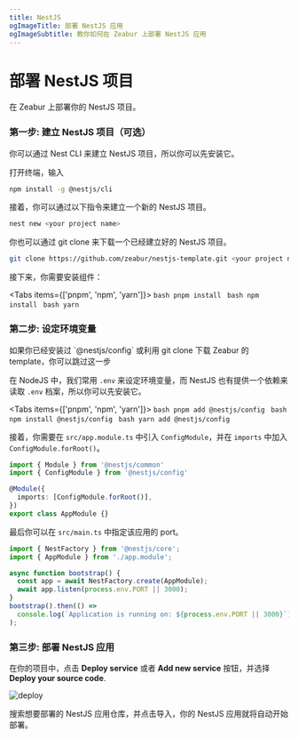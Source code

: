 ```yaml
---
title: NestJS
ogImageTitle: 部署 NestJS 应用
ogImageSubtitle: 教你如何在 Zeabur 上部署 NestJS 应用
---
```



# 部署 NestJS 项目

在 Zeabur 上部署你的 NestJS 项目。

### 第一步: 建立 NestJS 项目（可选）

你可以通过 Nest CLI 来建立 NestJS 项目，所以你可以先安装它。

打开终端，输入

```bash
npm install -g @nestjs/cli
```

接着，你可以通过以下指令来建立一个新的 NestJS 项目。

```bash
nest new <your project name>
```

你也可以通过 git clone 来下载一个已经建立好的 NestJS 项目。

```bash
git clone https://github.com/zeabur/nestjs-template.git <your project name>
```

接下来，你需要安装组件：

<Tabs items={['pnpm', 'npm', 'yarn']}>
  <Tab>
    ```bash
    pnpm install
    ```
  </Tab>
  <Tab>
    ```bash
    npm install
    ```
  </Tab>
  <Tab>
    ```bash
    yarn
    ```
  </Tab>
</Tabs>

### 第二步: 设定环境变量

<Callout type="info" emoji="ℹ️">
  如果你已经安装过 `@nestjs/config` 或利用 git clone 下载 Zeabur 的 template，你可以跳过这一步
</Callout>

在 NodeJS 中，我们常用 `.env` 来设定环境变量，而 NestJS 也有提供一个依赖来读取 `.env` 档案，所以你可以先安装它。

<Tabs items={['pnpm', 'npm', 'yarn']}>
  <Tab>
    ```bash
    pnpm add @nestjs/config
    ```
  </Tab>
  <Tab>
    ```bash
    npm install @nestjs/config
    ```
  </Tab>
  <Tab>
    ```bash
    yarn add @nestjs/config
    ```
  </Tab>
</Tabs>

接着，你需要在 `src/app.module.ts` 中引入 `ConfigModule`，并在 `imports` 中加入 `ConfigModule.forRoot()`。

```typescript
import { Module } from '@nestjs/common'
import { ConfigModule } from '@nestjs/config'

@Module({
  imports: [ConfigModule.forRoot()],
})
export class AppModule {}
```

最后你可以在 `src/main.ts` 中指定该应用的 port。

```typescript
import { NestFactory } from '@nestjs/core';
import { AppModule } from './app.module';

async function bootstrap() {
  const app = await NestFactory.create(AppModule);
  await app.listen(process.env.PORT || 3000);
}
bootstrap().then(() =>
  console.log(`Application is running on: ${process.env.PORT || 3000}`),
);
```

### 第三步: 部署 NestJS 应用

在你的项目中，点击 **Deploy service** 或者 **Add new service** 按钮，并选择 **Deploy your source code**.

![deploy](/deploy/common/select-service.en-US.png)

搜索想要部署的 NestJS 应用仓库，并点击导入，你的 NestJS 应用就将自动开始部署。
